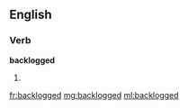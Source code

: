 ==English==

===Verb===
'''backlogged'''

# {{past of|backlog}}

[[fr:backlogged]]
[[mg:backlogged]]
[[ml:backlogged]]